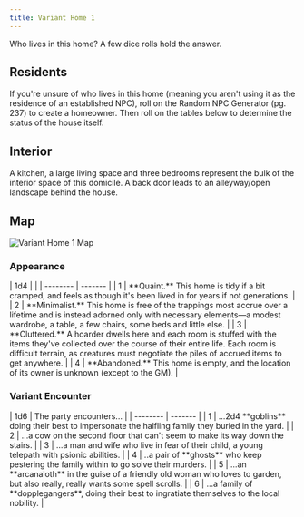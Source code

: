 ```yaml
---
title: Variant Home 1
---
```


Who lives in this home? A few dice rolls hold the answer.

## Residents
If you're unsure of who lives in this home (meaning you aren't using it as the residence of an established NPC), roll on the Random NPC Generator (pg. 237) to create a homeowner. Then roll on the tables below to determine the status of the house itself.

## Interior
A kitchen, a large living space and three bedrooms represent the bulk of the interior space of this domicile. A back door leads to an alleyway/open landscape behind the house.

## Map
![Variant Home 1 Map](../../../assets/images/variant-home-1.png)

### Appearance
<Aside type="note" title="Roll 1d4 to determine the overall appearance of the house.">
| 1d4      |         |
| -------- | ------- |
| 1 | **Quaint.** This home is tidy if a bit cramped, and feels as though it's been lived in for years if not generations. |
| 2 | **Minimalist.** This home is free of the trappings most accrue over a lifetime and is instead adorned only with necessary elements—a modest wardrobe, a table, a few chairs, some beds and little else. |
| 3 | **Cluttered.** A hoarder dwells here and each room is stuffed with the items they've collected over the course of their entire life. Each room is difficult terrain, as creatures must negotiate the piles of accrued items to get anywhere. |
| 4 | **Abandoned.** This home is empty, and the location of its owner is unknown (except to the GM). |
</Aside>

### Variant Encounter
<Aside type="caution" title="Roll 1d6 to reveal what dangers dwell within this otherwise pedestrian abode.">
| 1d6      |   The party encounters...      |
| -------- | ------- |
| 1 | ...2d4 **goblins** doing their best to impersonate the halfling family they buried in the yard. |
| 2 | ...a cow on the second floor that can't seem to make its way down the stairs. |
| 3 | ...a man and wife who live in fear of their child, a young telepath with psionic abilities. |
| 4 | ..a pair of **ghosts** who keep pestering the family within to go solve their murders. |
| 5 | ...an **arcanaloth** in the guise of a friendly old woman who loves to garden, but also really, really wants some spell scrolls. |
| 6 | ...a family of **dopplegangers**, doing their best to ingratiate themselves to the local nobility. |
</Aside>